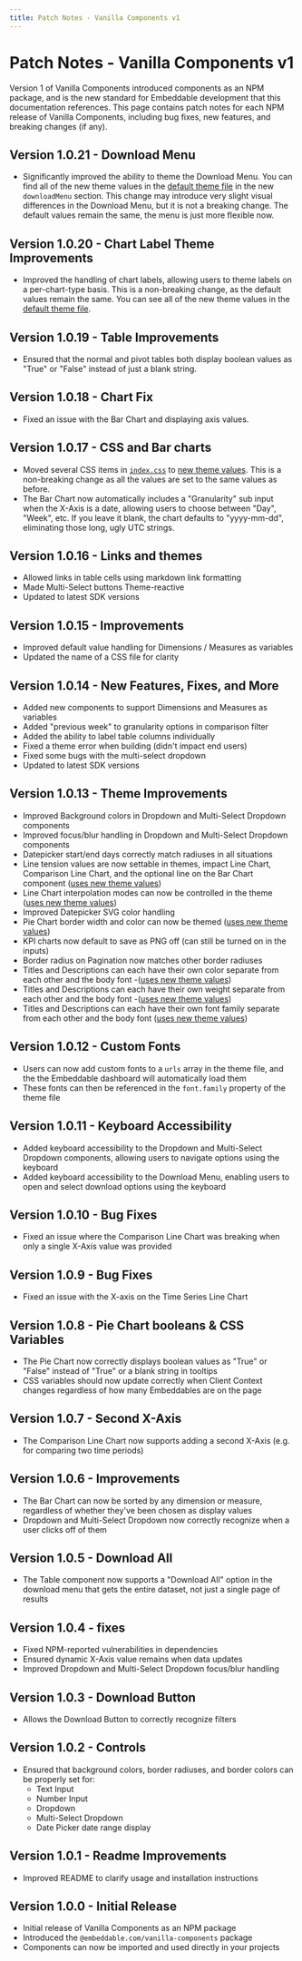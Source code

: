```yaml
---
title: Patch Notes - Vanilla Components v1 
---
```


# Patch Notes - Vanilla Components v1

Version 1 of Vanilla Components introduced components as an NPM package, and is the new standard for Embeddable development that this documentation references. This page contains patch notes for each NPM release of Vanilla Components, including bug fixes, new features, and breaking changes (if any).

## Version 1.0.21 - Download Menu
  - Significantly improved the ability to theme the Download Menu. You can find all of the new theme values in the [default theme file](https://github.com/embeddable-hq/vanilla-components-v1/blob/main/src/themes/defaulttheme.ts) in the new `downloadMenu` section. This change may introduce very slight visual differences in the Download Menu, but it is not a breaking change. The default values remain the same, the menu is just more flexible now.

## Version 1.0.20 - Chart Label Theme Improvements
  - Improved the handling of chart labels, allowing users to theme labels on a per-chart-type basis. This is a non-breaking change, as the default values remain the same. You can see all of the new theme values in the [default theme file](https://github.com/embeddable-hq/vanilla-components-v1/blob/main/src/themes/defaulttheme.ts).

## Version 1.0.19 - Table Improvements
  - Ensured that the normal and pivot tables both display boolean values as "True" or "False" instead of just a blank string.

## Version 1.0.18 - Chart Fix
  - Fixed an issue with the Bar Chart and displaying axis values.

## Version 1.0.17 - CSS and Bar charts
  - Moved several CSS items in [`index.css`](https://github.com/embeddable-hq/vanilla-components-v1/blob/main/src/components/vanilla/index.css) to [new theme values](https://github.com/embeddable-hq/vanilla-components-v1/blob/main/src/themes/defaulttheme.ts). This is a non-breaking change as all the values are set to the same values as before.
  - The Bar Chart now automatically includes a "Granularity" sub input when the X-Axis is a date, allowing users to choose between "Day", "Week", etc. If you leave it blank, the chart defaults to "yyyy-mm-dd", eliminating those long, ugly UTC strings.

## Version 1.0.16 - Links and themes
  - Allowed links in table cells using markdown link formatting
  - Made Multi-Select buttons Theme-reactive
  - Updated to latest SDK versions

## Version 1.0.15 - Improvements

  - Improved default value handling for Dimensions / Measures as variables
  - Updated the name of a CSS file for clarity

## Version 1.0.14 - New Features, Fixes, and More

  - Added new components to support Dimensions and Measures as variables
  - Added "previous week" to granularity options in comparison filter
  - Added the ability to label table columns individually
  - Fixed a theme error when building (didn't impact end users)
  - Fixed some bugs with the multi-select dropdown
  - Updated to latest SDK versions

## Version 1.0.13 - Theme Improvements
  - Improved Background colors in Dropdown and Multi-Select Dropdown components
  - Improved focus/blur handling in Dropdown and Multi-Select Dropdown components
  - Datepicker start/end days correctly match radiuses in all situations
  - Line tension values are now settable in themes, impact Line Chart, Comparison Line Chart, and the optional line on the Bar Chart component ([uses new theme values](https://github.com/embeddable-hq/vanilla-components-v1/blob/main/src/themes/theme.ts))
  - Line Chart interpolation modes can now be controlled in the theme ([uses new theme values](https://github.com/embeddable-hq/vanilla-components-v1/blob/main/src/themes/theme.ts))
  - Improved Datepicker SVG color handling
  - Pie Chart border width and color can now be themed ([uses new theme values](https://github.com/embeddable-hq/vanilla-components-v1/blob/main/src/themes/theme.ts))
  - KPI charts now default to save as PNG off (can still be turned on in the inputs)
  - Border radius on Pagination now matches other border radiuses
  - Titles and Descriptions can each have their own color separate from each other and the body font -([uses new theme values](https://github.com/embeddable-hq/vanilla-components-v1/blob/main/src/themes/theme.ts))
  - Titles and Descriptions can each have their own weight separate from each other and the body font -([uses new theme values](https://github.com/embeddable-hq/vanilla-components-v1/blob/main/src/themes/theme.ts))
  - Titles and Descriptions can each have their own font family separate from each other and the body font ([uses new theme values](https://github.com/embeddable-hq/vanilla-components-v1/blob/main/src/themes/theme.ts))

## Version 1.0.12 - Custom Fonts
  - Users can now add custom fonts to a `urls` array in the theme file, and the the Embeddable dashboard will automatically load them
  - These fonts can then be referenced in the `font.family` property of the theme file

## Version 1.0.11 - Keyboard Accessibility
  - Added keyboard accessibility to the Dropdown and Multi-Select Dropdown components, allowing users to navigate options using the keyboard
  - Added keyboard accessibility to the Download Menu, enabling users to open and select download options using the keyboard

## Version 1.0.10 - Bug Fixes
  - Fixed an issue where the Comparison Line Chart was breaking when only a single X-Axis value was provided

## Version 1.0.9 - Bug Fixes
  - Fixed an issue with the X-axis on the Time Series Line Chart

## Version 1.0.8 - Pie Chart booleans & CSS Variables
  - The Pie Chart now correctly displays boolean values as "True" or "False" instead of "True" or a blank string in tooltips
  - CSS variables should now update correctly when Client Context changes regardless of how many Embeddables are on the page

## Version 1.0.7 - Second X-Axis
  - The Comparison Line Chart now supports adding a second X-Axis (e.g. for comparing two time periods)

## Version 1.0.6 - Improvements
  - The Bar Chart can now be sorted by any dimension or measure, regardless of whether they've been chosen as display values
  - Dropdown and Multi-Select Dropdown now correctly recognize when a user clicks off of them

## Version 1.0.5 - Download All
  - The Table component now supports a "Download All" option in the download menu that gets the entire dataset, not just a single page of results

## Version 1.0.4 - fixes
  - Fixed NPM-reported vulnerabilities in dependencies
  - Ensured dynamic X-Axis value remains when data updates
  - Improved Dropdown and Multi-Select Dropdown focus/blur handling

## Version 1.0.3 - Download Button
 - Allows the Download Button to correctly recognize filters

## Version 1.0.2 - Controls

  - Ensured that background colors, border radiuses, and border colors can be properly set for:
    - Text Input
    - Number Input
    - Dropdown
    - Multi-Select Dropdown
    - Date Picker date range display

## Version 1.0.1 - Readme Improvements
 - Improved README to clarify usage and installation instructions

## Version 1.0.0 - Initial Release

 - Initial release of Vanilla Components as an NPM package
 - Introduced the `@embeddable.com/vanilla-components` package
 - Components can now be imported and used directly in your projects